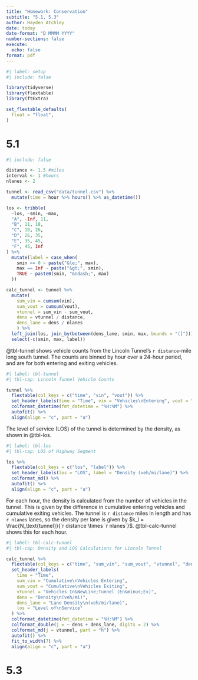 ```yaml
---
title: "Homework: Conservation"
subtitle: "5.1, 5.3"
author: Hayden Atchley
date: today
date-format: "D MMMM YYYY"
number-sections: false
execute: 
  echo: false
format: pdf
---
```


```r
#| label: setup
#| include: false

library(tidyverse)
library(flextable)
library(ftExtra)

set_flextable_defaults(
  float = "float",
)
```

# 5.1

```r
#| include: false

distance <- 1.5 #miles
interval <- 1 #hours
nlanes <- 2

tunnel <- read_csv("data/tunnel.csv") %>% 
  mutate(time = hour %>% hours() %>% as_datetime())

los <- tribble(
  ~los, ~smin, ~max,
  "A", -Inf, 11,
  "B", 11, 18,
  "C", 18, 26,
  "D", 26, 35,
  "E", 35, 45,
  "F", 45, Inf
) %>% 
  mutate(label = case_when(
    smin <= 0 ~ paste("&le;", max),
    max == Inf ~ paste("&gt;", smin),
    TRUE ~ paste0(smin, "&ndash;", max)
  ))

calc_tunnel <- tunnel %>% 
  mutate(
    sum_vin = cumsum(vin),
    sum_vout = cumsum(vout),
    vtunnel = sum_vin - sum_vout,
    dens = vtunnel / distance,
    dens_lane = dens / nlanes
    ) %>% 
  left_join(los, join_by(between(dens_lane, smin, max, bounds = "(]"))) %>% 
  select(-c(smin, max, label))
```

@tbl-tunnel shows vehicle counts from the Lincoln Tunnel's `r distance`-mile long south tunnel.
The counts are binned by hour over a 24-hour period, and are for both entering and exiting vehicles.

```r
#| label: tbl-tunnel
#| tbl-cap: Lincoln Tunnel Vehicle Counts

tunnel %>% 
  flextable(col_keys = c("time", "vin", "vout")) %>% 
  set_header_labels(time = "Time", vin = "Vehicles\nEntering", vout = "Vehicles\nExiting") %>% 
  colformat_datetime(fmt_datetime = "%H:%M") %>% 
  autofit() %>% 
  align(align = "c", part = "a")
```

The level of service (LOS) of the tunnel is determined by the density, as shown in @tbl-los.

```r
#| label: tbl-los
#| tbl-cap: LOS of Highway Segment

los %>% 
  flextable(col_keys = c("los", "label")) %>% 
  set_header_labels(los = "LOS", label = "Density (veh/mi/lane)") %>% 
  colformat_md() %>% 
  autofit() %>% 
  align(align = "c", part = "a")
```

For each hour, the density is calculated from the number of vehicles in the tunnel.
This is given by the difference in cumulative entering vehicles and cumulative exiting vehicles.
The tunnel is `r distance` miles in length and has `r nlanes` lanes, so the density per lane is given by $k_l = \frac{N_\text{tunnel}}{`r distance`\times `r nlanes`}$.
@tbl-calc-tunnel shows this for each hour.

```r
#| label: tbl-calc-tunnel
#| tbl-cap: Density and LOS Calculations for Lincoln Tunnel

calc_tunnel %>% 
  flextable(col_keys = c("time", "sum_vin", "sum_vout", "vtunnel", "dens", "dens_lane", "los")) %>% 
  set_header_labels(
    time = "Time", 
    sum_vin = "Cumulative\nVehicles Entering",
    sum_vout = "Cumulative\nVehicles Exiting",
    vtunnel = "Vehicles In&NewLine;Tunnel (En&minus;Ex)",
    dens = "Density\n(veh/mi)",
    dens_lane = "Lane Density\n(veh/mi/lane)",
    los = "Level of\nService"
  ) %>% 
  colformat_datetime(fmt_datetime = "%H:%M") %>% 
  colformat_double(j = ~ dens + dens_lane, digits = 2) %>% 
  colformat_md(j = vtunnel, part = "h") %>% 
  autofit() %>% 
  fit_to_width(7) %>% 
  align(align = "c", part = "a")
```

# 5.3



